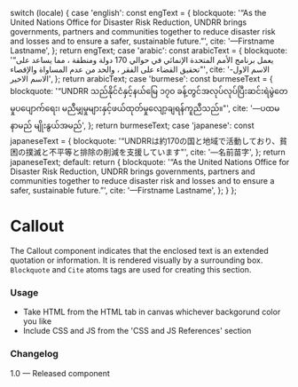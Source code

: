 
  switch (locale) {
    case 'english':
      const engText = {
        blockquote:
          '“As the United Nations Office for Disaster Risk Reduction, UNDRR brings governments, partners and communities together to reduce disaster risk and losses and to ensure a safer, sustainable future.”',
        cite: '—Firstname Lastname',
      };
      return engText;
    case 'arabic':
      const arabicText = {
        blockquote:
          '“يعمل برنامج الأمم المتحدة الإنمائي في حوالي 170 دولة ومنطقة ، مما يساعد على تحقيق القضاء على الفقر ، والحد من عدم المساواة والإقصاء"',
        cite: '-الاسم الاول الاسم الاخير',
      };
      return arabicText;
    case 'burmese':
      const burmeseText = {
        blockquote:
          '“UNDRR သည်နိုင်ငံနှင့်နယ်မြေ ၁၇၀ ခန့်တွင်အလုပ်လုပ်ပြီးဆင်းရဲမွဲတေမှုပပျောက်ရေး၊ မညီမျှမှုများနှင့်ဖယ်ထုတ်မှုလျော့ချရန်ကူညီသည်။"',
        cite: '—ပထမနာမည် မျိုးနွယ်အမည်',
      };
      return burmeseText;
    case 'japanese':
      const japaneseText = {
        blockquote:
          '“UNDRRは約170の国と地域で活動しており、貧困の撲滅と不平等と排除の削減を支援しています"',
        cite: '—名前苗字',
      };
      return japaneseText;
    default:
      return {
        blockquote:
          '“As the United Nations Office for Disaster Risk Reduction, UNDRR brings governments, partners and communities together to reduce disaster risk and losses and to ensure a safer, sustainable future.”',
        cite: '—Firstname Lastname',
      };
  }
};

<Meta of={BlockquoteComponentStories} />

# Callout

The Callout component indicates that the enclosed text is an extended quotation or information. It is rendered visually by a surrounding box. `Blockquote` and `Cite` atoms tags are used for creating this section.

<Canvas of={BlockquoteComponentStories.DefaultCallout} meta={BlockquoteComponentStories} />

### Usage

- Take HTML from the HTML tab in canvas whichever backgorund color you like
- Include CSS and JS from the 'CSS and JS References' section

### Changelog

1.0 — Released component

